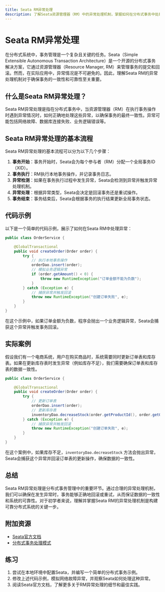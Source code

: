 ```yaml
---
title: Seata RM异常处理
description: 了解Seata资源管理器（RM）中的异常处理机制，掌握如何在分布式事务中处理异常情况，确保事务的一致性和可靠性。
---
```


# Seata RM异常处理

在分布式系统中，事务管理是一个复杂且关键的任务。Seata（Simple Extensible Autonomous Transaction Architecture）是一个开源的分布式事务解决方案，它通过资源管理器（Resource Manager, RM）来管理事务的提交和回滚。然而，在实际应用中，异常情况是不可避免的。因此，理解Seata RM的异常处理机制对于确保事务的一致性和可靠性至关重要。

## 什么是Seata RM异常处理？

Seata RM异常处理是指在分布式事务中，当资源管理器（RM）在执行事务操作时遇到异常情况时，如何正确地处理这些异常，以确保事务的最终一致性。异常可能包括网络故障、数据库连接失败、业务逻辑错误等。

## Seata RM异常处理的基本流程

Seata RM异常处理的基本流程可以分为以下几个步骤：

1. **事务开始**：事务开始时，Seata会为每个参与者（RM）分配一个全局事务ID（XID）。
2. **事务执行**：RM执行本地事务操作，并记录事务日志。
3. **异常检测**：如果在事务执行过程中发生异常，Seata会检测到异常并触发异常处理机制。
4. **异常处理**：根据异常类型，Seata会决定是回滚事务还是重试操作。
5. **事务结束**：事务结束后，Seata会根据事务的执行结果更新全局事务状态。

## 代码示例

以下是一个简单的代码示例，展示了如何在Seata RM中处理异常：

```java
public class OrderService {

    @GlobalTransactional
    public void createOrder(Order order) {
        try {
            // 执行本地事务操作
            orderDao.insert(order);
            // 模拟业务逻辑异常
            if (order.getAmount() < 0) {
                throw new RuntimeException("订单金额不能为负数");
            }
        } catch (Exception e) {
            // 捕获异常并触发回滚
            throw new RuntimeException("创建订单失败", e);
        }
    }
}
```

在这个示例中，如果订单金额为负数，程序会抛出一个业务逻辑异常，Seata会捕获这个异常并触发事务回滚。

## 实际案例

假设我们有一个电商系统，用户在购买商品时，系统需要同时更新订单表和库存表。如果在更新库存表时发生异常（例如库存不足），我们需要确保订单表和库存表的数据一致性。

```java
public class OrderService {

    @GlobalTransactional
    public void createOrder(Order order) {
        try {
            // 更新订单表
            orderDao.insert(order);
            // 更新库存表
            inventoryDao.decreaseStock(order.getProductId(), order.getQuantity());
        } catch (Exception e) {
            // 捕获异常并触发回滚
            throw new RuntimeException("创建订单失败", e);
        }
    }
}
```

在这个案例中，如果库存不足，`inventoryDao.decreaseStock` 方法会抛出异常，Seata会捕获这个异常并回滚订单表的更新操作，确保数据的一致性。

## 总结

Seata RM异常处理是分布式事务管理中的重要环节。通过合理的异常处理机制，我们可以确保在发生异常时，事务能够正确地回滚或重试，从而保证数据的一致性和系统的可靠性。对于初学者来说，理解并掌握Seata RM的异常处理机制是构建可靠分布式系统的关键一步。

## 附加资源

- [Seata官方文档](https://seata.io/zh-cn/docs/overview/what-is-seata.html)
- [分布式事务处理模式](https://en.wikipedia.org/wiki/Distributed_transaction)

## 练习

1. 尝试在本地环境中配置Seata，并编写一个简单的分布式事务示例。
2. 修改上述代码示例，模拟网络故障异常，并观察Seata如何处理这种异常。
3. 阅读Seata官方文档，了解更多关于RM异常处理的细节和最佳实践。
